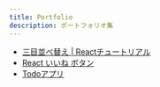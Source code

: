 ```yaml
---
title: Portfolio
description: ポートフォリオ集
---
```


- [三目並べ替え | Reactチュートリアル](https://react-tutorial-eda61.web.app/)
- [React いいね ボタン](https://react-like-button-tutorial.web.app/)
- [Todoアプリ](https://react-todo-hosting.web.app/)